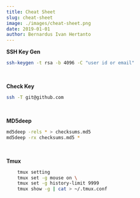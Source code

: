 ```yaml
---
title: Cheat Sheet
slug: cheat-sheet
image: ./images/cheat-sheet.png
date: 2019-01-01
author: Bernardus Ivan Hertanto
---
```


**SSH Key Gen**

```bash
ssh-keygen -t rsa -b 4096 -C "user id or email"
```

<br />

**Check Key**

```bash
ssh -T git@github.com
```

<br />

**MD5deep**

```bash
md5deep -rels * > checksums.md5
md5deep -rx checksums.md5 *
```

<br />

**Tmux**

```bash
    tmux setting
    tmux set -g mouse on \
    tmux set -g history-limit 9999
    tmux show -g | cat > ~/.tmux.conf
```

